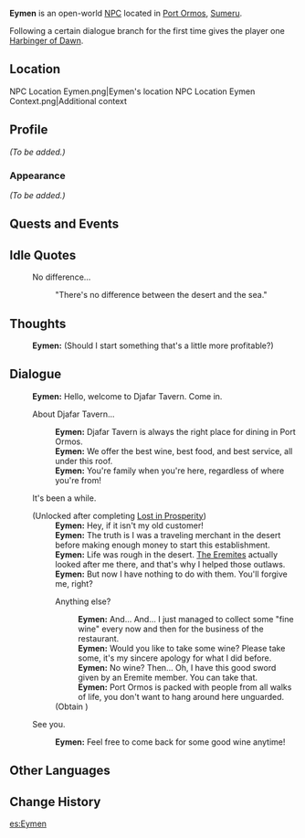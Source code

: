 {{Meta
<!-- Remove this template after adding the missing info -->
|missing_NPC_profile  = yes
}}
{{Character Infobox
|type             = Open-World NPC
|image            = NPC Eymen.png
|realname         = <!-- Optional, if different from in-game name -->
|deceased         = <!-- Past (for deceased prior to events of the game) or free response -->
|region           = Sumeru
|location         = Sumeru
|affiliation      = Djafar Tavern
|title            = Bartender

|ancestry         = <!-- Clan/family -->
|father           = 
|mother           = 
|spouse           = 
|sibling          = 
|child            = 
|relative         = 

|voiceEN          = 
|voiceCN          = 
|voiceJP          = 
|dialoguereward   = {{Card|Harbinger of Dawn|1}}
}}
'''Eymen''' is an open-world [[NPC]] located in [[Port Ormos]], [[Sumeru]].

Following a certain dialogue branch for the first time gives the player one [[Harbinger of Dawn]].

==Location==
<gallery>
NPC Location Eymen.png|Eymen's location
NPC Location Eymen Context.png|Additional context
</gallery>

==Profile==
<!-- Detailed story/lore information goes here. -->
''(To be added.)''

===Appearance===
<!-- Keep appearance section short and concise. Limit to 2 paragraphs with 3-4 sentences each. -->
''(To be added.)''

==Quests and Events==
{{Quests and Events}}

==Idle Quotes==
{{Dialogue Start}}
: {{DIcon|Idle}} No difference...
:: {{A|VO Eymen 01.ogg}} "There's no difference between the desert and the sea."
{{Dialogue End}}

==Thoughts==
{{All Schemes to Know Explanation|name=Eymen}}
{{Dialogue Start}}
:{{A|VO Eymen All Schemes to Know 01.ogg}} '''Eymen:''' (Should I start something that's a little more profitable?)
{{Dialogue End}}

==Dialogue==
{{Dialogue Start}}
:'''Eymen:''' Hello, welcome to Djafar Tavern. Come in.
:{{DIcon}} About Djafar Tavern...
::'''Eymen:''' Djafar Tavern is always the right place for dining in Port Ormos.
::'''Eymen:''' We offer the best wine, best food, and best service, all under this roof.
::'''Eymen:''' You're family when you're here, regardless of where you're from!
:{{DIcon}} It's been a while.
:;(Unlocked after completing [[Lost in Prosperity]])
::'''Eymen:''' Hey, if it isn't my old customer!
::'''Eymen:''' The truth is I was a traveling merchant in the desert before making enough money to start this establishment.
::'''Eymen:''' Life was rough in the desert. [[The Eremites]] actually looked after me there, and that's why I helped those outlaws.
::'''Eymen:''' But now I have nothing to do with them. You'll forgive me, right?
::{{DIcon|Reward}} Anything else?
:::'''Eymen:''' And... And... I just managed to collect some "fine wine" every now and then for the business of the restaurant.
:::'''Eymen:''' Would you like to take some wine? Please take some, it's my sincere apology for what I did before.
:::'''Eymen:''' No wine? Then... Oh, I have this good sword given by an Eremite member. You can take that.
:::'''Eymen:''' Port Ormos is packed with people from all walks of life, you don't want to hang around here unguarded.
::;(Obtain {{Item|Harbinger of Dawn}})
:{{DIcon}} See you.
::'''Eymen:''' Feel free to come back for some good wine anytime!
{{Dialogue End}}
<!--
==Event Dialogue==
===Event Name===
{{Dialogue Start}}
:'''{{subst:PAGENAME}}:'''
{{Dialogue End}}

==Trivia==
*
-->
==Other Languages==
{{Other Languages
|default_hidden = 1
|en      = Eymen
|zhs     = 艾依曼
|zhs_rm  = Àiyīmàn
|zht     = 艾依曼
|zht_rm  = Àiyīmàn
|ja      = エイマン
|ja_rm   = Eiman
|ko      = 에이멘
|es      = Eymen
|fr      = Eymen
|ru      = Аймен
|th      = Eymen
|vi      = Eymen
|de      = Eymen
|id      = Eymen
|pt      = Eymen
|tr      = Eymen
|it      = Eymen
}}

==Change History==
{{Change History|3.0}}
<!--
==References==
{{Reflist}}
-->

[[es:Eymen]]
